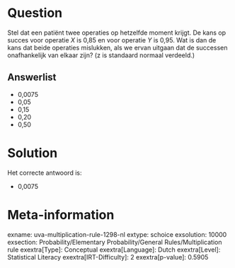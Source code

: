 Question
========

Stel dat een patiënt twee operaties op hetzelfde moment krijgt. De kans
op succes voor operatie *X* is 0,85 en voor operatie *Y* is 0,95. Wat is
dan de kans dat beide operaties mislukken, als we ervan uitgaan dat de
successen onafhankelijk van elkaar zijn? (z is standaard normaal
verdeeld.)

Answerlist
----------

* 0,0075
* 0,05
* 0,15
* 0,20
* 0,50

Solution
========

Het correcte antwoord is: 

* 0,0075

Meta-information
================
exname: uva-multiplication-rule-1298-nl
extype: schoice
exsolution: 10000
exsection: Probability/Elementary Probability/General Rules/Multiplication rule
exextra[Type]: Conceptual
exextra[Language]: Dutch
exextra[Level]: Statistical Literacy
exextra[IRT-Difficulty]: 2
exextra[p-value]: 0.5905

